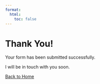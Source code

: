 ```yaml
---
format:
  html:
    toc: false
---
```


```{=html}
<!DOCTYPE html>
<html>
<head>
  <title>Form Submission Success</title>
  <link rel="stylesheet" href="https://cdn.jsdelivr.net/npm/bootswatch@5.2.3/dist/superhero/bootstrap.min.css">
</head>
<body>
  <div class="container">
    <h1 class="text-center">Thank You!</h1>
    <div class="text-center">
      <p>Your form has been submitted successfully.</p>
      <p>I will be in touch with you soon.</p>
      <a href="/" class="btn btn-primary">Back to Home</a>
  </div>
</body>
</html>
```
